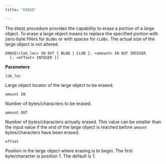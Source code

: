 ```yaml
---
title: "ERASE"

---
```


The `ERASE` procedure provides the capability to erase a portion of a large object. To erase a large object means to replace the specified portion with zero-byte fillers for `BLOBs` or with spaces for `CLOBs`. The actual size of the large object is not altered.

```text
ERASE(<lob_loc> IN OUT { BLOB | CLOB }, <amount> IN OUT INTEGER
  [, <offset> INTEGER ])
```

**Parameters**

`lob_loc`

 Large object locator of the large object to be erased.

`amount IN`

 Number of bytes/characters to be erased.

`amount OUT`

 Number of bytes/characters actually erased. This value can be smaller than the input value if the end of the large object is reached before `amount` bytes/characters have been erased.

`offset`

 Position in the large object where erasing is to begin. The first byte/character is position 1. The default is 1.
